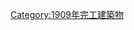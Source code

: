 {{Commonscat|Bridges completed in 1909}}
{{Cat nav 10years|20世紀橋梁|1909||年完工橋梁}}

[[Category:1909年完工建築物|Category:1909年完工建築物]]